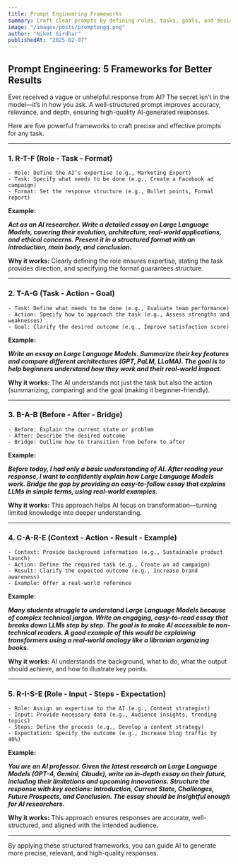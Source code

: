 ```yaml
---
title: Prompt Engineering Frameworks
summary: Craft clear prompts by defining roles, tasks, goals, and desired outcomes for better AI results.
image: "/images/posts/promptengg.png"
author: "Niket Girdhar"
publishedAt: "2025-02-07"
---
```


## Prompt Engineering: 5 Frameworks for Better Results

Ever received a vague or unhelpful response from AI? The secret isn’t in the model—it’s in how you ask. A well-structured prompt improves accuracy, relevance, and depth, ensuring high-quality AI-generated responses.

Here are five powerful frameworks to craft precise and effective prompts for any task.

---

### 1. R-T-F (Role - Task - Format)
    - Role: Define the AI’s expertise (e.g., Marketing Expert)
    - Task: Specify what needs to be done (e.g., Create a Facebook ad campaign)
    - Format: Set the response structure (e.g., Bullet points, Formal report)

**Example:** 

***Act as an AI researcher. Write a detailed essay on Large Language Models, covering their evolution, architecture, real-world applications, and ethical concerns. Present it in a structured format with an introduction, main body, and conclusion.***

**Why it works:** Clearly defining the role ensures expertise, stating the task provides direction, and specifying the format guarantees structure.

---

### 2. T-A-G (Task - Action - Goal)
    - Task: Define what needs to be done (e.g., Evaluate team performance)
    - Action: Specify how to approach the task (e.g., Assess strengths and weaknesses)
    - Goal: Clarify the desired outcome (e.g., Improve satisfaction score)

**Example:** 

***Write an essay on Large Language Models. Summarize their key features and compare different architectures (GPT, PaLM, LLaMA). The goal is to help beginners understand how they work and their real-world impact.***

**Why it works:** The AI understands not just the task but also the action (summarizing, comparing) and the goal (making it beginner-friendly).

---

### 3. B-A-B (Before - After - Bridge)
    - Before: Explain the current state or problem
    - After: Describe the desired outcome
    - Bridge: Outline how to transition from before to after

**Example:** 

***Before today, I had only a basic understanding of AI. After reading your response, I want to confidently explain how Large Language Models work. Bridge the gap by providing an easy-to-follow essay that explains LLMs in simple terms, using real-world examples.***

**Why it works:** This approach helps AI focus on transformation—turning limited knowledge into deeper understanding.

---

### 4. C-A-R-E (Context - Action - Result - Example)
    - Context: Provide background information (e.g., Sustainable product launch)
    - Action: Define the required task (e.g., Create an ad campaign)
    - Result: Clarify the expected outcome (e.g., Increase brand awareness)
    - Example: Offer a real-world reference

**Example:** 

***Many students struggle to understand Large Language Models because of complex technical jargon. Write an engaging, easy-to-read essay that breaks down LLMs step by step. The goal is to make AI accessible to non-technical readers. A good example of this would be explaining transformers using a real-world analogy like a librarian organizing books.***

**Why it works:** AI understands the background, what to do, what the output should achieve, and how to illustrate key points.

---

### 5. R-I-S-E (Role - Input - Steps - Expectation)
    - Role: Assign an expertise to the AI (e.g., Content strategist)
    - Input: Provide necessary data (e.g., Audience insights, trending topics)
    - Steps: Define the process (e.g., Develop a content strategy)
    - Expectation: Specify the outcome (e.g., Increase blog traffic by 40%)

**Example:** 

***You are an AI professor. Given the latest research on Large Language Models (GPT-4, Gemini, Claude), write an in-depth essay on their future, including their limitations and upcoming innovations. Structure the response with key sections: Introduction, Current State, Challenges, Future Prospects, and Conclusion. The essay should be insightful enough for AI researchers.***

**Why it works:** This approach ensures responses are accurate, well-structured, and aligned with the intended audience.

---

By applying these structured frameworks, you can guide AI to generate more precise, relevant, and high-quality responses.